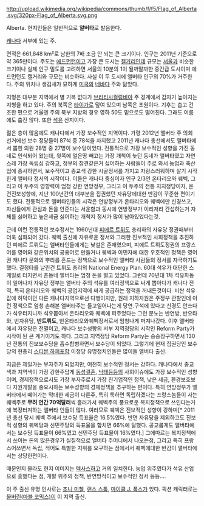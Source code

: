 http://upload.wikimedia.org/wikipedia/commons/thumb/f/f5/Flag_of_Alberta.svg/320px-Flag_of_Alberta.svg.png

Alberta. 현지인들은 일반적으로 '''알버타'''로 발음한다. 

[[캐나다]] 서부에 있는 주.

면적은 661,848 km²로 남한의 7배 조금 안 되는 큰 크기이다. 인구는 2011년 기준으로 약 365만이다. 주도는 [[에드먼턴]]이고 가장 큰 도시는 [[캘거리]]인데 규모는 [[서울]]과 비슷한 크기이나 실제 인구 밀도를 고려하면 서울의 10분의 1이 될까말까한 중간급 도시이며 에드먼턴도 캘거리와 규모는 비슷하다. 사실 이 두 도시에 앨버타 인구의 70%가 거주한다. 주의 위치나 생김새가 묘하게 [[미국]]의 [[네바다]] 주와 닮았다.

지형은 대부분 지역에서 별 기복 없다가 [[브리티시컬럼비아]] 주 경계에서 갑자기 높아지는 지형을 하고 있다. 주의 북쪽은 [[타이가]]로 덮여 있으며 남쪽은 초원이다. 기후는 춥고 건조한 편으로 겨울엔 주의 북부 지방의 경우 영하 50도 밑으로도 떨어진다. 그래도 여름에도 춥진 않다. 또한 [[석유]] 산지이다.

젊은 층이 많음에도 캐나다에서 가장 보수적인 지역이다. 가령 2012년 앨버타 주 의회 선거에선 보수 정당들이 87석 중 78석을 차지했고 2011년 캐나다 총선에서도 앨버타에서 뽑힌 의원 28명 중 27명이 보수당이었다. 전통적으로 가장 보수적인 성향을 가진 동네로 인식되어 왔는데, 윗쪽에 얼은땅 빼고는 가장 개척이 늦던 동네가 앨버타였고 자연스레 가장 독립심 강하고, 정부의 참견같은거 싫어하는 사람들이 주로 와서 농업과 축산업에 종사하면서, 보수적이고 종교색 강한 시골정서를 가지고 자랑스러워하며 살기 시작한게 앨버타 정서의 시작이다. 이들은 캐나다 중심이자 인구 2/3인 온타리오와 퀘벡, 그리고 이 두주의 영향력이 엄청 강한 연방정부, 그리고 이 두주의 전통 지지정당이자, 온건진보성향에, 지난 100년간의 대부분을 집권했던 자유당에대한 반감이 꾸준한 편이기도 했다. 전통적으로 앨버타인들의 시각은 연방정부가 온타리오와 퀘벡에만 신경쓰고, 자신들에게 관심과 돈을 안준다는 서운함과 동시에 연방정부가 이리저리 간섭하는거 자체를 싫어하고 높은세금 싫어하는 개척지 정서가 많이 남아있었다는것. 

근데 이런 전통적인 보수정서는 1960년대 [[피에르 트뤼도]] 총리하의 자유당 정권때부터 더욱 심화되어 갔다. 퀘벡 출신에 자유로운 정서와 그러한 진보적인 사회정책을 추진하던 피에르 트뤼도는 앨버타인들에게는 낯설은 존재였으며, 피에트 트뤼도정권의 프랑스어를 영어와 같은위치의 공용어로 만들거나 퀘벡과 이민자에 대한 우호적인 정책은 영어권 캐나다 문화의 뿌리를 흔드는 정책으로 보수적인 앨버타 사람들의 정서를 자극하기도 했다. 결정타를 날린건 트뤼도 총리의 National Energy Plan. 60대 석유가 대단한 스케일로 터지면서 촌동네 앨버타는 엄청 돈을 벌고 있었다. 그런데 70년대 1차 석유파동이 일어나자 자유당 정부는 앨버타 주의 석유를 여러정책으로 싸게 뽑아다가 캐나다 전역, 특히 온타리오와 퀘벡의 공업지역에 싸게 공급하는 정책을 꺼내든것이다. 비싼 석유값에 허덕이던 다른 캐나다지역으로선 다행이지만, 원래 지하자원은 주정부 관할인데 이런 정책으로 엄청 손해본 앨버타주는 들고일어나는게 당연.구석에 있다고 신경도 안쓰다가 석유터지니까 석유뽑아서 온타리오와 퀘벡에 퍼주었다는 그런 분노는 반연방, 반오타와, 반자유당, '''반트뤼도''', 반온타리오와퀘벡정서로서 엄청나게 퍼져나갔다. 이후 앨버타에서 자유당은 전멸이고, 캐나다 보수성향의 서부 지역정당의 시작인 Reform Party가 시작이 된 큰 계기이기도 하다. 그리고 지역정당 Reform Party는 승승장구하면서 130년 전통의 진보보수당을 흡수합병하면서 보수당이 되었다. 그렇기에 현재 집권당인 보수당의 현총리 [[스티븐 하퍼]]포함 이정당 유명정치인들은 많이들 앨버타 출신.

지금은 제일가는 부자주가 되었지만, 여전히 보수적인 정서는 강하다. 캐나다에서 종교색과 지역색이 가장 강한주답게 [[동성결혼]], [[낙태]]등등의 사회이슈에도 가장 보수적인 성향이며, 경제정책으로서도 가장 부자주로서 가장 친기업적인 정책, 낮은 세금, 환경보호보다 자원개발을 중요시하는 보수성향의 경제정책을 추구하는 편이다. 특히 연방정부가 앨버타에서 떼어가는 막대한 세금이 다른주, 특히 툭하면 독립하겠다는 프랑스놈들이 사는 퀘벡주로 '''무려 연간 70억달러'''씩 흘러가서 퀘벡주의 풍요로운 복지정책으로 쓰인다는거에 복장터져하는 앨버타 인들이 많다. 여러모로 퀘벡은 진보적인 성향이 강하며[* 2011년 총선 당시 퀘벡 주에서 보수당 득표율은 16.5%였다. 반면 자유당을 제외하고도 진보적 성향의 퀘벡당과 신민주당의 득표율을 합치면 66%에 달했다. 공교롭게도 앨버타에서는 보수당 득표율이 66%였고 신민주당 득표율이 16%였다.] 그에따르는 복지정책에서 쓰이는 돈의 많은경우가 실질적으로 앨버타 주머니에서 나오는점, 그리고 특히 프랑스어쓰면서 독립, 적어도 특별한 지위를 요구하는 점에서서 퀘벡에대한 반감이 앨버타에서는 상당한편이다. 

때문인지 몰라도 현지 이미지는 [[텍사스]]하고 거의 일치한다. 농업 위주였다가 석유 산업으로 흥했다는 점, 개발 위주의 정책, 반연방적이고 보수적인 정서 등등....

이 주 출신 유명 인사로는 [[조니 미첼]], [[랜스 스톰]], [[마이클 J. 폭스]]가 있다. 픽션 캐릭터로는 [[울버린(마블 코믹스)]]이 이 지역 출신.
